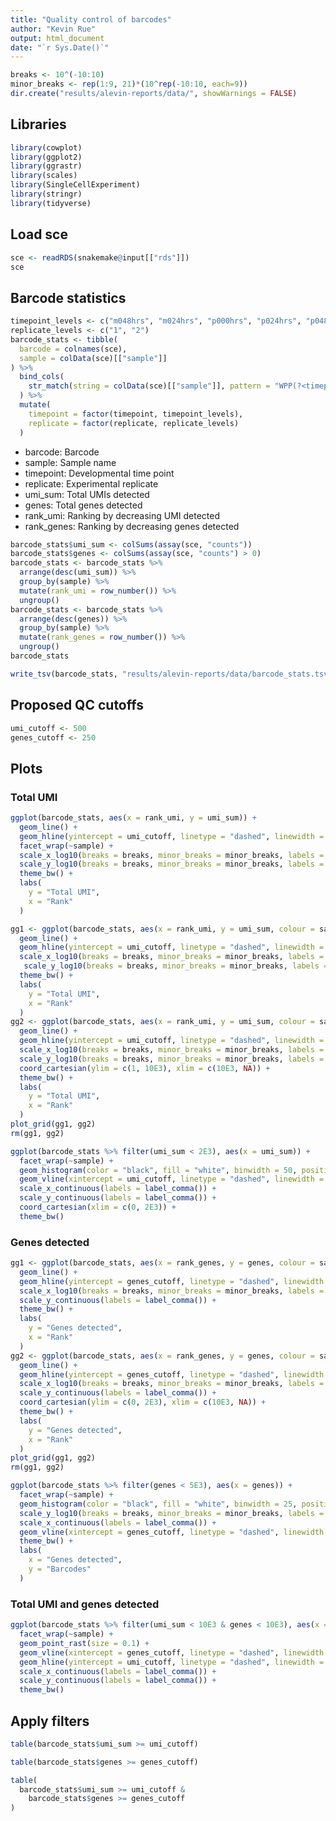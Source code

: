 ```yaml
---
title: "Quality control of barcodes"
author: "Kevin Rue"
output: html_document
date: "`r Sys.Date()`"
---
```


```r
breaks <- 10^(-10:10)
minor_breaks <- rep(1:9, 21)*(10^rep(-10:10, each=9))
dir.create("results/alevin-reports/data/", showWarnings = FALSE)
```

## Libraries

```r
library(cowplot)
library(ggplot2)
library(ggrastr)
library(scales)
library(SingleCellExperiment)
library(stringr)
library(tidyverse)
```

## Load sce

```r
sce <- readRDS(snakemake@input[["rds"]])
sce
```

## Barcode statistics

```r
timepoint_levels <- c("m048hrs", "m024hrs", "p000hrs", "p024hrs", "p048hrs", "p072hrs", "p096hrs", "p120hrs")
replicate_levels <- c("1", "2")
barcode_stats <- tibble(
  barcode = colnames(sce),
  sample = colData(sce)[["sample"]]
) %>% 
  bind_cols(
    str_match(string = colData(sce)[["sample"]], pattern = "WPP(?<timepoint>[mp][[:digit:]]{3}hrs)_rep(?<replicate>[[:digit:]]{1})")[, -1]
  ) %>% 
  mutate(
    timepoint = factor(timepoint, timepoint_levels),
    replicate = factor(replicate, replicate_levels)
  )
```

- barcode: Barcode
- sample: Sample name
- timepoint: Developmental time point
- replicate: Experimental replicate
- umi_sum: Total UMIs detected
- genes: Total genes detected
- rank_umi: Ranking by decreasing UMI detected
- rank_genes: Ranking by decreasing genes detected

```r
barcode_stats$umi_sum <- colSums(assay(sce, "counts"))
barcode_stats$genes <- colSums(assay(sce, "counts") > 0)
barcode_stats <- barcode_stats %>% 
  arrange(desc(umi_sum)) %>% 
  group_by(sample) %>% 
  mutate(rank_umi = row_number()) %>% 
  ungroup()
barcode_stats <- barcode_stats %>% 
  arrange(desc(genes)) %>% 
  group_by(sample) %>% 
  mutate(rank_genes = row_number()) %>% 
  ungroup()
barcode_stats
```

```r
write_tsv(barcode_stats, "results/alevin-reports/data/barcode_stats.tsv.gz")
```

## Proposed QC cutoffs

```r
umi_cutoff <- 500
genes_cutoff <- 250
```

## Plots

### Total UMI

```r
ggplot(barcode_stats, aes(x = rank_umi, y = umi_sum)) +
  geom_line() +
  geom_hline(yintercept = umi_cutoff, linetype = "dashed", linewidth = 0.1, colour = "red") +
  facet_wrap(~sample) +
  scale_x_log10(breaks = breaks, minor_breaks = minor_breaks, labels = label_comma()) +
  scale_y_log10(breaks = breaks, minor_breaks = minor_breaks, labels = label_comma()) +
  theme_bw() +
  labs(
    y = "Total UMI",
    x = "Rank"
  )
```

```r
gg1 <- ggplot(barcode_stats, aes(x = rank_umi, y = umi_sum, colour = sample)) +
  geom_line() +
  geom_hline(yintercept = umi_cutoff, linetype = "dashed", linewidth = 0.1, colour = "red") +
  scale_x_log10(breaks = breaks, minor_breaks = minor_breaks, labels = label_comma()) +
   scale_y_log10(breaks = breaks, minor_breaks = minor_breaks, labels = label_comma()) +
  theme_bw() +
  labs(
    y = "Total UMI",
    x = "Rank"
  )
gg2 <- ggplot(barcode_stats, aes(x = rank_umi, y = umi_sum, colour = sample)) +
  geom_line() +
  geom_hline(yintercept = umi_cutoff, linetype = "dashed", linewidth = 0.1, colour = "red") +
  scale_x_log10(breaks = breaks, minor_breaks = minor_breaks, labels = label_comma()) +
  scale_y_log10(breaks = breaks, minor_breaks = minor_breaks, labels = label_comma()) +
  coord_cartesian(ylim = c(1, 10E3), xlim = c(10E3, NA)) +
  theme_bw() +
  labs(
    y = "Total UMI",
    x = "Rank"
  )
plot_grid(gg1, gg2)
rm(gg1, gg2)
```

```r
ggplot(barcode_stats %>% filter(umi_sum < 2E3), aes(x = umi_sum)) +
  facet_wrap(~sample) +
  geom_histogram(color = "black", fill = "white", binwidth = 50, position = "identity", alpha = 0.5, linewidth = 0.1) +
  geom_vline(xintercept = umi_cutoff, linetype = "dashed", linewidth = 0.1, colour = "red") +
  scale_x_continuous(labels = label_comma()) +
  scale_y_continuous(labels = label_comma()) +
  coord_cartesian(xlim = c(0, 2E3)) +
  theme_bw()
```


### Genes detected

```r
gg1 <- ggplot(barcode_stats, aes(x = rank_genes, y = genes, colour = sample)) +
  geom_line() +
  geom_hline(yintercept = genes_cutoff, linetype = "dashed", linewidth = 0.1, colour = "red") +
  scale_x_log10(breaks = breaks, minor_breaks = minor_breaks, labels = label_comma()) +
  scale_y_continuous(labels = label_comma()) +
  theme_bw() +
  labs(
    y = "Genes detected",
    x = "Rank"
  )
gg2 <- ggplot(barcode_stats, aes(x = rank_genes, y = genes, colour = sample)) +
  geom_line() +
  geom_hline(yintercept = genes_cutoff, linetype = "dashed", linewidth = 0.1, colour = "red") +
  scale_x_log10(breaks = breaks, minor_breaks = minor_breaks, labels = label_comma()) +
  scale_y_continuous(labels = label_comma()) +
  coord_cartesian(ylim = c(0, 2E3), xlim = c(10E3, NA)) +
  theme_bw() +
  labs(
    y = "Genes detected",
    x = "Rank"
  )
plot_grid(gg1, gg2)
rm(gg1, gg2)
```

```r
ggplot(barcode_stats %>% filter(genes < 5E3), aes(x = genes)) +
  facet_wrap(~sample) +
  geom_histogram(color = "black", fill = "white", binwidth = 25, position = "identity", alpha = 0.5, linewidth = 0.1) +
  scale_y_log10(breaks = breaks, minor_breaks = minor_breaks, labels = label_comma()) +
  scale_x_continuous(labels = label_comma()) +
  geom_vline(xintercept = genes_cutoff, linetype = "dashed", linewidth = 0.1, colour = "red") +
  theme_bw() +
  labs(
    x = "Genes detected",
    y = "Barcodes"
  )
```

### Total UMI and genes detected

```r
ggplot(barcode_stats %>% filter(umi_sum < 10E3 & genes < 10E3), aes(x = genes, y = umi_sum)) +
  facet_wrap(~sample) +
  geom_point_rast(size = 0.1) +
  geom_vline(xintercept = genes_cutoff, linetype = "dashed", linewidth = 0.1, colour = "red") +
  geom_hline(yintercept = umi_cutoff, linetype = "dashed", linewidth = 0.1, colour = "red") +
  scale_x_continuous(labels = label_comma()) +
  scale_y_continuous(labels = label_comma()) +
  theme_bw()
```

## Apply filters

```r
table(barcode_stats$umi_sum >= umi_cutoff)
```

```r
table(barcode_stats$genes >= genes_cutoff)
```

```r
table(
  barcode_stats$umi_sum >= umi_cutoff &
    barcode_stats$genes >= genes_cutoff
)
```
